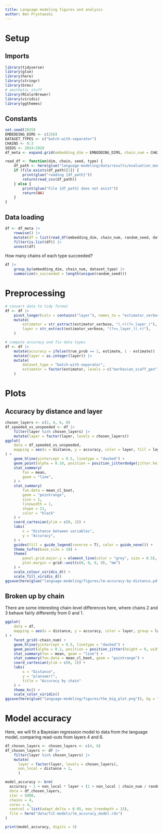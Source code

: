 ```yaml
---
title: Language modeling figures and analysis
author: Ben Prystawski
---
```


# Setup

## Imports

```r
library(tidyverse)
library(glue)
library(here)
library(stringr)
library(brms)
# aesthetic stuff
library(RColorBrewer)
library(viridis)
library(ggthemes)
```

## Constants

```r
set.seed(2025)
EMBEDDING_DIMS <- c(256)
DATASET_TYPES <- c("batch-with-separator")
CHAINS <- 0:3
SEEDS <- 2024:2028
df_meta <- expand.grid(embedding_dim = EMBEDDING_DIMS, chain_num = CHAINS, random_seed = SEEDS, dataset_type = DATASET_TYPES)

read_df <- function(dim, chain, seed, type) {
    df_path <- here(glue("language-modeling/data/results/evaluation_model-embd-{dim}_chain-{chain}_dataset-{type}_seed-{seed}_criterion.csv"))
    if (file.exists(df_path)[1]) {
        print(glue("reading {df_path}"))
        return(read_csv(df_path))
    } else {
        print(glue("File {df_path} does not exist"))
        return(NA)
    }
}
```

## Data loading

```r
df <- df_meta |>
    rowwise() |>
    mutate(df = list(read_df(embedding_dim, chain_num, random_seed, dataset_type))) |>
    filter(is.list(df)) |>
    unnest(df)
```

How many chains of each type succeeded?
```r
df |>
    group_by(embedding_dim, chain_num, dataset_type) |>
    summarize(n_succeeded = length(unique(random_seed)))
```


# Preprocessing

```r
# convert data to tidy format
df <- df |>
    pivot_longer(cols = contains("layer"), names_to = "estimator_verbose", values_to = "estimate") |>
    mutate(
        estimator = str_extract(estimator_verbose, "(.+)(?=_layer_)"),
        layer = str_extract(estimator_verbose, "(?<=_layer_)(.+)"),
    )

# compute accuracy and fix data types
df <- df |>
    mutate(accuracy = ifelse(true_prob == 1, estimate, 1 - estimate)) |>
    mutate(layer = as.integer(layer)) |>
    mutate(
        dataset_type = "batch-with-separator",
        estimator = factor(estimator, levels = c("markovian_scaff_gen"), labels = c("markovian scaff. gen."))
    )
```

# Plots

## Accuracy by distance and layer   

```r
chosen_layers <- c(2, 4, 6, 8)
df_speeded_vs_unspeeded <- df |>
    filter(layer %in% chosen_layers) |>
    mutate(layer = factor(layer, levels = chosen_layers))
ggplot(
    data = df_speeded_vs_unspeeded,
    mapping = aes(x = distance, y = accuracy, color = layer, fill = layer)
) +
    geom_hline(yintercept = 0.5, linetype = "dashed") +
    geom_point(alpha = 0.10, position = position_jitterdodge(jitter.height = 0, jitter.width = 0.15, dodge.width = 0.3)) +
    stat_summary(
        fun = mean,
        geom = "line",
    ) +
    stat_summary(
        fun.data = mean_cl_boot,
        geom = "pointrange",
        size = 1,
        linewidth = 1,
        shape = 21,
        color = "black"
    ) +
    coord_cartesian(ylim = c(0, 1)) +
    labs(
        x = "Distance between variables",
        y = "Accuracy",
    ) +
    guides(fill = guide_legend(reverse = T), color = guide_none()) +
    theme_tufte(base_size = 18) +
    theme(
        panel.grid.major.y = element_line(color = "grey", size = 0.5),
        plot.margin = grid::unit(c(0, 0, 0, 0), "mm")
    ) +
    scale_colour_viridis_d() +
    scale_fill_viridis_d()
ggsave(here(glue("language-modeling/figures/lm-accuracy-by-distance.pdf")), width = 6, height = 4)
```

## Broken up by chain

There are some interesting chain-level differences here, where chains 2 and 3 behave fairly 
differently from 0 and 1.

```r
ggplot(
    data = df,
    mapping = aes(x = distance, y = accuracy, color = layer, group = layer)
) +
    facet_grid(~chain_num) +
    geom_hline(yintercept = 0.5, linetype = "dashed") +
    geom_point(alpha = 0.2, position = position_jitter(height = 0, width = 0.1)) +
    stat_summary(fun = mean, geom = "line") +
    stat_summary(fun.data = mean_cl_boot, geom = "pointrange") +
    coord_cartesian(ylim = c(0, 1)) +
    labs(
        x = "Distance",
        y = "p(answer)",
        title = "Accuracy by chain"
    ) +
    theme_hc() +
    scale_color_viridis()
ggsave(here(glue("language-modeling/figures/the_big_plot.png")), bg = "white", height = 12, width = 12)
```


# Model accuracy 

Here, we will fit a Bayesian regression model to data from the language model,
comparing read-outs from layers 4 and 6.

```r
df_chosen_layers <- chosen_layers <- c(4, 6)
df_chosen_layers <- df |>
    filter(layer %in% chosen_layers) |>
    mutate(
      layer = factor(layer, levels = chosen_layers),
      non_local = distance > 1,
      ) 
```



```r
model_accuracy <- brm(
  accuracy ~ 1 + non_local * layer + (1 + non_local | chain_num / random_seed),
  data = df_chosen_layers,
  iter = 5000,
  chains = 4,
  cores = 4,
  control = list(adapt_delta = 0.95, max_treedepth = 15),
  file = here("data/fit-models/lm_accuracy_model.rds")
)

print(model_accuracy, digits = 3)
```
